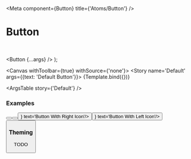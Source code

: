 

<Meta
  component={Button}
  title={'Atoms/Button'}
/>

# Button

<br/>

  <Button {...args} />
);

<Canvas withToolbar={true} withSource={'none'}>
  <Story name='Default' args={{text: 'Default Button'}}>
    {Template.bind({})}
  </Story>
</Canvas>

<ArgsTable story={'Default'} />

### Examples

<Canvas>
  <Story name='Primary'>
    <Button variant='primary' text='Primary Button'/>
  </Story>
</Canvas>

<Canvas>
  <Story name='Secondary'>
    <Button variant='secondary' text='Secondary Button'/>
  </Story>
</Canvas>

<Canvas>
  <Story name='Right Icon'>
    <Button iconRight={<KibaIcon iconId='ion-aperture' />} text='Button With Right Icon'/>
  </Story>
</Canvas>

<Canvas>
  <Story name='Left Icon'>
    <Button iconLeft={<KibaIcon iconId='ion-aperture' />} text='Button With Left Icon'/>
  </Story>
</Canvas>

<Canvas>
  <Story name='Disabled'>
    <Button isEnabled={false} text='Button Disabled'/>
  </Story>
</Canvas>

### Theming

TODO
